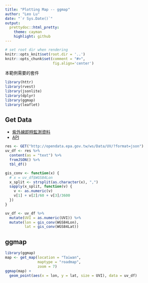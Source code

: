 ```yaml
---
title: "Plotting Map -- ggmap"
author: "Leo Lu"
date: "`r Sys.Date()`"
output:
  prettydoc::html_pretty:
    theme: cayman
    highlight: github
---
```


```r
# set root dir when rendering
knitr::opts_knit$set(root.dir = '..')
knitr::opts_chunk$set(comment = "#>",
                      fig.align='center')
```

本範例需要的套件

```r
library(httr)
library(rvest)
library(jsonlite)
library(dplyr)
library(ggmap)
library(leaflet)
```

## Get Data

- [紫外線即時監測資料](http://data.gov.tw/node/6076)
- [API](http://opendata.epa.gov.tw/ws/Data/UV/?format=json)

```r
res <- GET("http://opendata.epa.gov.tw/ws/Data/UV/?format=json")
uv_df <- res %>% 
  content(as = "text") %>%
  fromJSON() %>%
  tbl_df()

gis_conv <- function(x) {
  # x = uv_df$WGS84Lon
  x_split <- strsplit(as.character(x), ",")
  sapply(x_split, function(v) {
    v <- as.numeric(v)
    v[1] + v[2]/60 + v[3]/3600
  })
}

uv_df <- uv_df %>% 
  mutate(UVI = as.numeric(UVI)) %>% 
  mutate(lon = gis_conv(WGS84Lon),
         lat = gis_conv(WGS84Lat))
```


## ggmap

```r
library(ggmap)
map <- get_map(location = "Taiwan", 
               maptype = "roadmap", 
               zoom = 7)
ggmap(map) + 
  geom_point(aes(x = lon, y = lat, size = UVI), data = uv_df)
```

